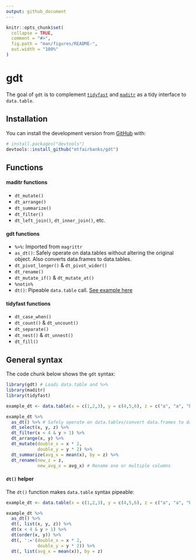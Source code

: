 ```yaml
---
output: github_document
---
```


<!-- README.md is generated from README.Rmd. Please edit that file -->

```r
knitr::opts_chunk$set(
  collapse = TRUE,
  comment = "#>",
  fig.path = "man/figures/README-",
  out.width = "100%"
)
```

# gdt

<!-- badges: start -->
<!-- badges: end -->

The goal of `gdt` is to complement [`tidyfast`](https://github.com/TysonStanley/tidyfast) and [`maditr`](https://github.com/gdemin/maditr) as a tidy interface to `data.table`.

## Installation

You can install the development version from [GitHub](https://github.com/) with:

``` r
# install.packages("devtools")
devtools::install_github("mtfairbanks/gdt")
```

## Functions

#### maditr functions
* `dt_mutate()`
* `dt_arrange()`
* `dt_summarize()`
* `dt_filter()`
* `dt_left_join()`, `dt_inner_join()`, etc.

#### gdt functions
* `%>%`: Imported from `magrittr`
* `as_dt()`: Safely operate on data.tables without altering the original object. Also converts data.frames to data.tables.
* `dt_pivot_longer()` & `dt_pivot_wider()`
* `dt_rename()`
* `dt_mutate_if()` & `dt_mutate_at()`
* `%notin%`
* `dt()`: Pipeable `data.table` call. [See example here](https://github.com/mtfairbanks/gdt#dt-helper)

#### tidyfast functions
* `dt_case_when()`
* `dt_count()` & `dt_uncount()`
* `dt_separate()`
* `dt_nest()` & `dt_unnest()`
* `dt_fill()`



## General syntax

The code chunk below shows the `gdt` syntax:

```r
library(gdt) # Loads data.table and %>%
library(maditr)
library(tidyfast)

example_dt <- data.table(x = c(1,2,3), y = c(4,5,6), z = c("a", "a", "b"))

example_dt %>%
  as_dt() %>% # Safely operate on data.tables/convert data.frames to data.tables
  dt_select(x, y, z) %>%
  dt_filter(x < 4 & y > 1) %>%
  dt_arrange(x, y) %>%
  dt_mutate(double_x = x * 2,
            double_y = y * 2) %>%
  dt_summarize(avg_x = mean(x), by = z) %>%
  dt_rename(new_z = z,
            new_avg_x = avg_x) # Rename one or multiple columns
```

#### `dt()` helper

The `dt()` function makes `data.table` syntax pipeable:

```r
example_dt <- data.table(x = c(1,2,3), y = c(4,5,6), z = c("a", "a", "b"))

example_dt %>%
  as_dt() %>%
  dt(, list(x, y, z)) %>%
  dt(x < 4 & y > 1) %>%
  dt(order(x, y)) %>%
  dt(, ':='(double_x = x * 2,
            double_y = y * 2)) %>%
  dt(, list(avg_x = mean(x)), by = z)
```
